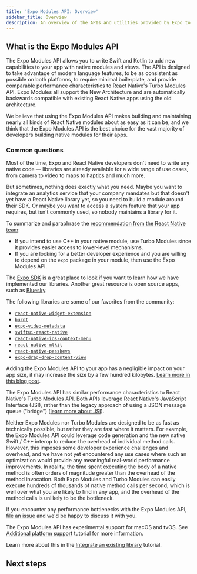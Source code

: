 ```yaml
---
title: 'Expo Modules API: Overview'
sidebar_title: Overview
description: An overview of the APIs and utilities provided by Expo to develop native modules.
---
```




## What is the Expo Modules API

The Expo Modules API allows you to write Swift and Kotlin to add new capabilities to your app with native modules and views. The API is designed to take advantage of modern language features, to be as consistent as possible on both platforms, to require minimal boilerplate, and provide comparable performance characteristics to React Native's Turbo Modules API. Expo Modules all support the New Architecture and are automatically backwards compatible with existing React Native apps using the old architecture.

We believe that using the Expo Modules API makes building and maintaining nearly all kinds of React Native modules about as easy as it can be, and we think that the Expo Modules API is the best choice for the vast majority of developers building native modules for their apps.

### Common questions

<Collapsible summary="Do I need to know the Expo Modules API to build an Expo / React Native app?">

Most of the time, Expo and React Native developers don't need to write any native code &mdash; libraries are already available for a wide range of use cases, from camera to video to maps to haptics and much more.

But sometimes, nothing does exactly what you need. Maybe you want to integrate an analytics service that your company mandates but that doesn't yet have a React Native library yet, so you need to build a module around their SDK. Or maybe you want to access a system feature that your app requires, but isn't commonly used, so nobody maintains a library for it.

</Collapsible>

<Collapsible summary="When should I use Turbo Modules and when should I use the Expo Modules API?">

To summarize and paraphrase the [recommendation from the React Native team](https://github.com/react-native-community/discussions-and-proposals/blob/main/proposals/0759-react-native-frameworks.md#what-do-we-recommend-to-react-native-library-developers):

- If you intend to use C++ in your native module, use Turbo Modules since it provides easier access to lower-level mechanisms.
- If you are looking for a better developer experience and you are willing to depend on the `expo` package in your module, then use the Expo Modules API.

</Collapsible>

<Collapsible summary="Where can I find open source Expo Modules to learn from?">

The [Expo SDK](https://github.com/expo/expo/tree/main/packages) is a great place to look if you want to learn how we have implemented our libraries. Another great resource is open source apps, such as [Bluesky](https://github.com/bluesky-social/social-app/tree/main/modules).

The following libraries are some of our favorites from the community:

- [`react-native-widget-extension`](https://github.com/bndkt/react-native-widget-extension)
- [`burnt`](https://github.com/nandorojo/burnt)
- [`expo-video-metadata`](https://github.com/hirbod/expo-video-metadata)
- [`swiftui-react-native`](https://github.com/andrew-levy/swiftui-react-native)
- [`react-native-ios-context-menu`](https://github.com/dominicstop/react-native-ios-context-menu)
- [`react-native-mlkit`](https://github.com/infinitered/react-native-mlkit)
- [`react-native-passkeys`](https://github.com/peterferguson/react-native-passkeys)
- [`expo-drag-drop-content-view`](https://github.com/AlirezaHadjar/expo-drag-drop-content-view)

</Collapsible>

<Collapsible summary="What impact does using the Expo Modules API have on my app size?">

Adding the Expo Modules API to your app has a negligible impact on your app size, it may increase the size by a few hundred kilobytes. [Learn more in this blog post](https://blog.expo.dev/embracing-expo-modules-in-your-react-native-projects-cd8ed4cbec3).

</Collapsible>

<Collapsible summary="What impact does using the Expo Modules API have on my app's performance?">

The Expo Modules API has similar performance characteristics to React Native's Turbo Modules API. Both APIs leverage React Native's JavaScript Interface (JSI), rather than the legacy approach of using a JSON message queue ("bridge") ([learn more about JSI](https://reactnative.dev/docs/the-new-architecture/landing-page#fast-javascriptnative-interfacing)).

Neither Expo Modules nor Turbo Modules are designed to be as fast as technically possible, but rather they are fast where it matters. For example, the Expo Modules API could leverage code generation and the new native Swift / C++ interop to reduce the overhead of individual method calls. However, this imposes some developer experience challenges and overhead, and we have not yet encountered any use cases where such an optimization would provide any meaningful real-world performance improvements. In reality, the time spent executing the body of a native method is often orders of magnitude greater than the overhead of the method invocation. Both Expo Modules and Turbo Modules can easily execute hundreds of thousands of native method calls per second, which is well over what you are likely to find in any app, and the overhead of the method calls is unlikely to be the bottleneck.

If you encounter any performance bottlenecks with the Expo Modules API, [file an issue](https://github.com/expo/expo/issues/new/choose) and we'd be happy to discuss it with you.

</Collapsible>

<Collapsible summary="Does the Expo Modules API support platforms other than Android, iOS, and web?">

The Expo Modules API has experimental support for macOS and tvOS. See [Additional platform support](/modules/additional-platform-support/) tutorial for more information.

</Collapsible>

<Collapsible summary="How can I use the Expo Modules API to make a third-party SDK available to my Expo app?">

Learn more about this in the [Integrate an existing library](/modules/existing-library/) tutorial.

</Collapsible>

## Next steps

<BoxLink
  title="Tutorial: Creating a native module"
  description="A tutorial on creating a native module that persists settings with Expo Modules API."
  href="/modules/native-module-tutorial/"
  Icon={AndroidIcon}
/>

<BoxLink
  title="Tutorial: Creating a native view"
  description="A tutorial on creating a native view that renders a WebView with Expo Modules API."
  href="/modules/native-view-tutorial/"
  Icon={Grid01Icon}
/>

<BoxLink
  title="Expo Modules API Reference"
  description="Create native modules using Swift and Kotlin."
  href="/modules/module-api/"
  Icon={Grid01Icon}
/>

<BoxLink
  title="Expo Modules API: Design considerations"
  description="An overview of the design considerations behind the Expo Modules API."
  href="/modules/design"
  Icon={Grid01Icon}
/>

<BoxLink
  title="expo-module.config.json"
  description="A reference of available configuration options."
  href="/modules/module-config/"
  Icon={Settings01Icon}
/>
